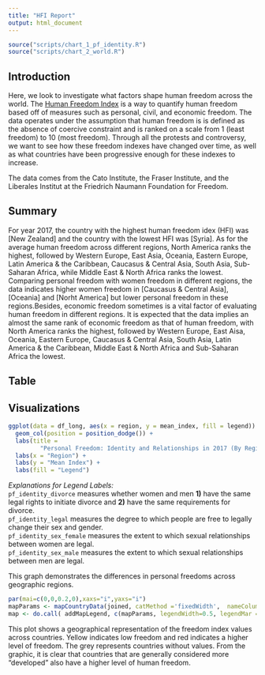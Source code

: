 ```yaml
---
title: "HFI Report"
output: html_document
---
```


```r
source("scripts/chart_1_pf_identity.R")
source("scripts/chart_2_world.R")
```

## Introduction
Here, we look to investigate what factors shape human freedom across the world. The [Human Freedom Index](https://www.kaggle.com/gsutters/the-human-freedom-index) is a way to quantify human freedom based off of measures such as personal, civil, and economic freedom. The data operates under the assumption that human freedom is is defined as the absence of coercive constraint and is ranked on a scale from 1 (least freedom) to 10 (most freedom). Through all the protests and controversy, we want to see how these freedom indexes have changed over time, as well as what countries have been progressive enough for these indexes to increase.

The data comes from the Cato Institute, the Fraser Institute, and the Liberales Institut at the Friedrich Naumann Foundation for Freedom.

## Summary
For year 2017, the country with the highest human freedom idex (HFI) was [New Zealand] and the country with the lowest HFI was [Syria]. As for the average human freedom across different regions, North America ranks the highest, followed by Western Europe, East Asia, Oceania, Eastern Europe, Latin America & the Caribbean, Caucasus & Central Asia, South Asia, Sub-Saharan Africa, while Middle East & North Africa ranks the lowest. Comparing 
personal freedom with women freedom in different regions, the data indicates higher women freedom in [Caucasus & Central Asia], [Oceania] and [Norht America] but lower personal freedom in these regions.Besides, economic freedom sometimes is a vital factor of evaluating human freedom in different regions. It is expected that the data implies an almost the same rank of economic freedom as that of human freedom, with North America ranks the highest, followed by Western Europe, East Aisa, Oceania, Eastern Europe, Caucasus & Central Asia, South Asia, Latin America & the Caribbean, Middle East & North Africa and Sub-Saharan Africa the lowest.

## Table 

## Visualizations

```r
ggplot(data = df_long, aes(x = region, y = mean_index, fill = legend)) +
  geom_col(position = position_dodge()) +
  labs(title =
         "Personal Freedom: Identity and Relationships in 2017 (By Region)") +
  labs(x = "Region") +
  labs(y = "Mean Index") +
  labs(fill = "Legend")
```

_Explanations for Legend Labels:_ <br>
`pf_identity_divorce` measures whether women and men **1)** have the same legal
rights to initiate divorce and **2)** have the same requirements for divorce.
<br>
`pf_identity_legal` measures the degree to which people are free to legally
change their sex and gender.
<br>
`pf_identity_sex_female` measures the extent to which sexual relationships
between women are legal.
<br>
`pf_identity_sex_male` measures the extent to which sexual relationships
between men are legal.

This graph demonstrates the differences in personal freedoms across geographic regions. 


```r
par(mai=c(0,0,0.2,0),xaxs="i",yaxs="i")
mapParams <- mapCountryData(joined, catMethod ='fixedWidth',  nameColumnToPlot="hf_score", missingCountryCol = 'grey', addLegend = FALSE, mapTitle='Freedom Index by Country - 2017')
map <- do.call( addMapLegend, c(mapParams, legendWidth=0.5, legendMar = 2))
```

This plot shows a geographical representation of the freedom index values across countries. Yellow indicates low freedom and red indicates a higher level of freedom. The grey represents countries without values. From the graphic, it is clear that countries that are generally considered more "developed" also have a higher level of human freedom. 

```r
```
